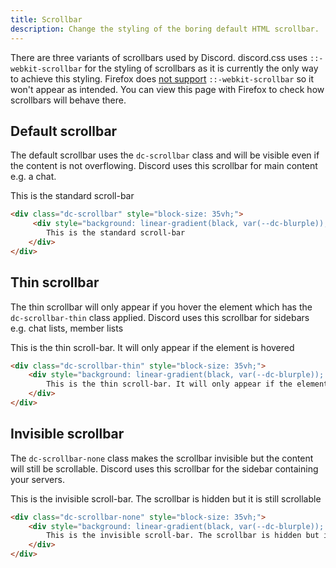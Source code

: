 ```yaml
---
title: Scrollbar
description: Change the styling of the boring default HTML scrollbar.
---
```




There are three variants of scrollbars used by Discord. discord.css uses `::-webkit-scrollbar` for the styling of
scrollbars as it is currently the only way to achieve this styling. Firefox does
[not support](https://caniuse.com/mdn-css_selectors_-webkit-scrollbar) `::-webkit-scrollbar` so it won't appear as
intended. You can view this page with Firefox to check how scrollbars will behave there.


## Default scrollbar

The default scrollbar uses the `dc-scrollbar` class and will be visible even if the content is not overflowing. Discord
uses this scrollbar for main content e.g. a chat.

<CodePreview>
  <ScrollbarExample>
    This is the standard scroll-bar
  </ScrollbarExample>
</CodePreview>

```html
<div class="dc-scrollbar" style="block-size: 35vh;">
     <div style="background: linear-gradient(black, var(--dc-blurple)); height: 100vh; padding: 0.5rem;">
        This is the standard scroll-bar
    </div>
</div>
```


## Thin scrollbar

The thin scrollbar will only appear if you hover the element which has the `dc-scrollbar-thin` class applied. Discord
uses this scrollbar for sidebars e.g. chat lists, member lists

<CodePreview>
  <ScrollbarExample variant='thin'>
    This is the thin scroll-bar. It will only appear if the element is hovered
  </ScrollbarExample>
</CodePreview>

```html
<div class="dc-scrollbar-thin" style="block-size: 35vh;">
    <div style="background: linear-gradient(black, var(--dc-blurple)); height: 100vh; padding: 0.5rem;">
        This is the thin scroll-bar. It will only appear if the element is hovered
    </div>
</div>
```


## Invisible scrollbar

The `dc-scrollbar-none` class makes the scrollbar invisible but the content will still be scrollable. Discord uses this
scrollbar for the sidebar containing your servers.

<CodePreview>
  <ScrollbarExample variant='none'>
    This is the invisible scroll-bar. The scrollbar is hidden but it is still scrollable
  </ScrollbarExample>
</CodePreview>

```html
<div class="dc-scrollbar-none" style="block-size: 35vh;">
    <div style="background: linear-gradient(black, var(--dc-blurple)); height: 100vh; padding: 0.5rem;">
        This is the invisible scroll-bar. The scrollbar is hidden but it is still scrollable
    </div>
</div>
```
